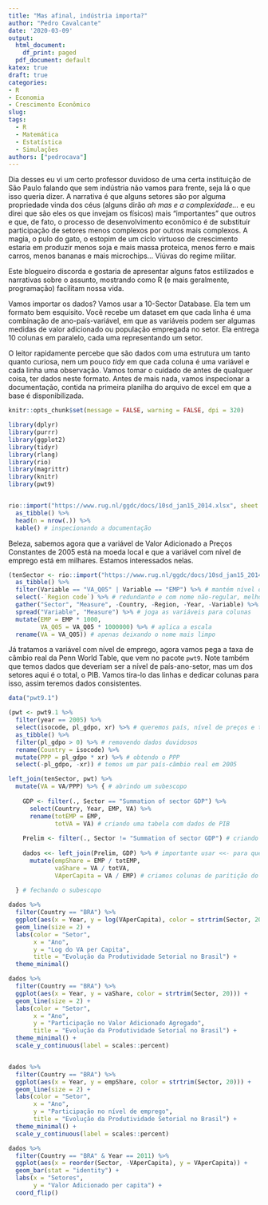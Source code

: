 ```yaml
---
title: "Mas afinal, indústria importa?"
author: "Pedro Cavalcante"
date: '2020-03-09'
output:
  html_document:
    df_print: paged
  pdf_document: default
katex: true
draft: true
categories:
- R
- Economia
- Crescimento Econômico
slug: 
tags:
  - R
  - Matemática
  - Estatística
  - Simulações
authors: ["pedrocava"]
---
```


Dia desses eu vi um certo professor duvidoso de uma certa instituição de São Paulo falando que sem indústria não vamos para frente, seja lá o que isso queria dizer. A narrativa é que alguns setores são por alguma propriedade vinda dos céus (alguns dirão _ah mas e a complexidade..._ e eu direi que são eles os que invejam os físicos) mais "importantes" que outros e que, de fato, o processo de desenvolvimento econômico é  de substituir participação de setores menos complexos por outros mais complexos. A magia, o pulo do gato, o estopim de um ciclo virtuoso de crescimento estaria em produzir menos soja e mais massa proteica, menos ferro e mais carros, menos bananas e mais microchips... Viúvas do regime militar. 

Este blogueiro discorda e gostaria de apresentar alguns fatos estilizados e narrativas sobre o assunto, mostrando como R (e mais geralmente, programação) facilitam nossa vida. 

Vamos importar os dados? Vamos usar a 10-Sector Database. Ela tem um formato bem esquisito. Você recebe um dataset em que cada linha é uma combinação de ano-país-variável, em que as variáveis podem ser algumas medidas de valor adicionado ou população empregada no setor. Ela entrega 10 colunas em paralelo, cada uma representando um setor.

O leitor rapidamente percebe que são dados com uma estrutura um tanto quanto curiosa, nem um pouco _tidy_ em que cada coluna é uma variável e cada linha uma observação. Vamos tomar o cuidado de antes de qualquer coisa, ter dados neste formato. Antes de mais nada, vamos inspecionar a documentação, contida na primeira planilha do arquivo de excel em que a base é disponibilizada. 

```R

knitr::opts_chunk$set(message = FALSE, warning = FALSE, dpi = 320)

library(dplyr)
library(purrr)
library(ggplot2)
library(tidyr)
library(rlang)
library(rio)
library(magrittr)
library(knitr)
library(pwt9)


rio::import("https://www.rug.nl/ggdc/docs/10sd_jan15_2014.xlsx", sheet = 1) %>%
  as_tibble() %>%
  head(n = nrow(.)) %>%
  kable() # inspecionando a documentação

```

Beleza, sabemos agora que a variável de Valor Adicionado a Preços Constantes de 2005 está na moeda local e que a variável com nível de emprego está em milhares. Estamos interessados nelas. 

```R

(tenSector <- rio::import("https://www.rug.nl/ggdc/docs/10sd_jan15_2014.xlsx", sheet = 2) %>%
  as_tibble() %>%
  filter(Variable == "VA_Q05" | Variable == "EMP") %>% # mantém nível de emprego e valor adicionado 
  select(-`Region code`) %>% # redundante e com nome não-regular, melhor tirar
  gather("Sector", "Measure", -Country, -Region, -Year, -Variable) %>% # traz colunas de setores para linhas
  spread("Variable", "Measure") %>% # joga as variáveis para colunas
  mutate(EMP = EMP * 1000,
         VA_Q05 = VA_Q05 * 1000000) %>% # aplica a escala
  rename(VA = VA_Q05)) # apenas deixando o nome mais limpo

```

Já tratamos a variável com nível de emprego, agora vamos pega a taxa de câmbio real da Penn World Table, que vem no pacote ``pwt9``. Note também que temos dados que deveriam ser a nível de país-ano-setor, mas um dos setores aqui é o total, o PIB. Vamos tira-lo das linhas e dedicar colunas para isso, assim teremos dados consistentes.

```R

data("pwt9.1")

(pwt <- pwt9.1 %>%
  filter(year == 2005) %>% 
  select(isocode, pl_gdpo, xr) %>% # queremos país, nível de preços e taxa de câmbio 
  as_tibble() %>%
  filter(pl_gdpo > 0) %>% # removendo dados duvidosos
  rename(Country = isocode) %>%
  mutate(PPP = pl_gdpo * xr) %>% # obtendo o PPP 
  select(-pl_gdpo, -xr)) # temos um par país-câmbio real em 2005

left_join(tenSector, pwt) %>%
  mutate(VA = VA/PPP) %>% { # abrindo um subescopo
    
    GDP <- filter(., Sector == "Summation of sector GDP") %>%
      select(Country, Year, EMP, VA) %>%
      rename(totEMP = EMP,
             totVA = VA) # criando uma tabela com dados de PIB
    
    Prelim <- filter(., Sector != "Summation of sector GDP") # criando uma com dados de setor
    
    dados <<- left_join(Prelim, GDP) %>% # importante usar <<- para que "dados" seja gerado no escopo acima
      mutate(empShare = EMP / totEMP,
             vaShare = VA / totVA,
             VAperCapita = VA / EMP) # criamos colunas de paritição do setor no agregado
    
  } # fechando o subescopo

```


```R

dados %>%
  filter(Country == "BRA") %>%
  ggplot(aes(x = Year, y = log(VAperCapita), color = strtrim(Sector, 20))) +
  geom_line(size = 2) +
  labs(color = "Setor",
       x = "Ano",
       y = "Log do VA per Capita",
       title = "Evolução da Produtividade Setorial no Brasil") +
  theme_minimal()

dados %>%
  filter(Country == "BRA") %>%
  ggplot(aes(x = Year, y = vaShare, color = strtrim(Sector, 20))) +
  geom_line(size = 2) +
  labs(color = "Setor",
       x = "Ano",
       y = "Participação no Valor Adicionado Agregado",
       title = "Evolução da Produtividade Setorial no Brasil") +
  theme_minimal() +
  scale_y_continuous(label = scales::percent)


dados %>%
  filter(Country == "BRA") %>%
  ggplot(aes(x = Year, y = empShare, color = strtrim(Sector, 20))) +
  geom_line(size = 2) +
  labs(color = "Setor",
       x = "Ano",
       y = "Participação no nível de emprego",
       title = "Evolução da Produtividade Setorial no Brasil") +
  theme_minimal() +
  scale_y_continuous(label = scales::percent)

dados %>%
  filter(Country == "BRA" & Year == 2011) %>%
  ggplot(aes(x = reorder(Sector, -VAperCapita), y = VAperCapita)) +
  geom_bar(stat = "identity") + 
  labs(x = "Setores",
       y = "Valor Adicionado per capita") +
  coord_flip()


```





